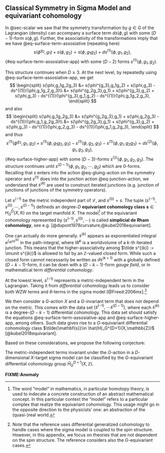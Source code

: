 ## Classical Symmetry in Sigma Model and equivariant cohomology {#sec-equivariant}


In @sec-scalar we saw that the symmetry transformation by $g \in G$ of the Lagrangian (density) can accompany a surface term $ds(\phi,g)$ with some $(D-1)$-form $s(\phi,g)$.
Further, the associativity of the transformations imply that we have @eq-surface-term-assosiative (repeating here)
$$ 
s(\phi^{g_2},g_1) + s(\phi,g_2) = s(\phi,g_1g_2) + ds^{(1)}(\phi,g_1,g_2),
$${#eq-surface-term-assosiative-app}
with some $(D-2)$ forms $s^{(1)}(\phi,g_1,g_2)$.

This structure continues when $D\ge 3$.
At the next level, by repeatedly using @eq-surface-term-assosiative-app, we get
$$
\begin{split}
s(\phi,g_1g_2g_3) &= s(\phi^{g_3},g_1g_2) + s(\phi,g_3) - ds^{(1)}(\phi,g_1g_2,g_3)\\
&= s(\phi^{g_2g_3},g_1) + s(\phi^{g_3},g_2) + s(\phi,g_3) - ds^{(1)}(\phi^{g_3},g_1,g_2) - ds^{(1)}(\phi,g_1g_2,g_3),
\end{split}
$$
and also
$$
\begin{split}
s(\phi,g_1g_2g_3) &= s(\phi^{g_2g_3},g_1) + s(\phi,g_2g_3) - ds^{(1)}(\phi,g_1,g_2g_3)\\
&= s(\phi^{g_2g_3},g_1) + s(\phi^{g_3},g_2) + s(\phi,g_3) - ds^{(1)}(\phi,g_2,g_3) - ds^{(1)}(\phi,g_1,g_2g_3),
\end{split}
$$
and thus
$$
s^{(1)}(\phi^{g_3},g_1,g_2) + s^{(1)}(\phi,g_1g_2,g_3) - s^{(1)}(\phi,g_2,g_3) - s^{(1)}(\phi,g_1,g_2g_3) = ds^{(2)}(\phi,g_1,g_2,g_3),
$${#eq-surface-higher-app}
with some $(D-3)$-forms $s^{(2)}(\phi,g_1,g_2,g_3)$.
The structure continues until $s^{(D-1)}(\phi,g_1,g_2,\cdots,g_D)$ which are 0-forms.
Recalling that $s$ enters into the action @eq-gluing-action on the symmetry operator and $s^{(1)}$ does into the junction action @eq-junction-action, we understand that $s^{(k)}$ are used to construct iterated junctions (e.g. junction of junctions of junctions of the symmetry operators).


Let $s^{(-1)}$ be the metric independent part of $\mathcal{L}$, and $s^{(0)}=s$.
The tuple $(s^{(-1)},s^{(0)},\cdots,s^{(D-1)})$ defineds an degree-$D$ **equivariant cohomology class** $\mathbf{s} \in H_G^D(X,\mathbb{R})$ on the target manifold $X$. 
The model[^model] of the equivariant cohomology represented by $(s^{(-1)},s^{(0)},\cdots)$ is called **simplicial de Rham cohomology**, see e.g. [@dupont1978curvature;@kubel2018equivariant]. 

[^model]: The word "model" in mathematics, in particular homotopy theory, is used to indecate a concrete construction of an abstract mathematical concept. In this particular context the "model" refers to a particular complex that realize the equivariant cohomology. This usage might go in the opposite direction to the physicists' one: an abstraction of the (quasi-)real world.

One can actually do more generally. 
$s^{(k)}$ appears as exponentiated integral $e^{\int_{W^k}s^{(k)}}$ in the path-integral, where $W^k$ is a worldvolume of a $k$-th iterated junction.
This means that the higher-associativity among $\tilde s^{(k)} := \imunit s^{(k)}$ is allowed to fail by an $\mathbb{Z}$-valued closed form. 
While such a closed form cannot necessarily be written as $ds^{(k+1)}$ with a globally defined $(D-k-1)$-form, it can be doen with a $(D-k-1)$-form *gauge field*, or in mathematical term *differential cohomology*.

At the lowest level, $s^{(-1)}$ represents a metric-independent term in the Lagrangian. Taking it from *differential* cohomology leads us to consider both WZW terms and $\theta$-terms in the sigma model [@Freed:2006mx].[^Freed] 

[^Freed]: Note that the reference uses differential generalized cohomology to handle cases where the sigma model is coupled to the spin structure. However, in this appendix, we focus on theories that are not dependent on the spin structure. The reference considers also the $G$-equivariant cases.

We then consider a $G$-action $X$ and a $G$-invariant term that does not depend on the metric. This comes with the data set $(\tilde{s}^{(-1)},\cdots \tilde{s}^{(D-1)})$, where each $\tilde{s}^{(k)}$ is a degree-$(D-k-1)$ differential cohomology. This data set should satisfy the equations @eq-surface-term-assosiative-app and @eq-surface-higher-app, among others.
Such data gives rise to a $G$-equivariant differential cohomology class $\tilde{\mathbf{s}}\in \hat{H}_G^{D+1}(X,\mathbb{Z})$ [@kubel2018equivariant]. 

Based on these considerations, we propose the following conjecture:

:::{#cnj-equivariant}

 The metric-independent terms invariant under the $G$-action in a $D$-dimensional $X$-target sigma model can be classified by the $G$-equivariant differential cohomology group $\hat{H}_G^{D+1}(X,\mathbb{Z})$. 

:::

**FIXME:Anomaly**